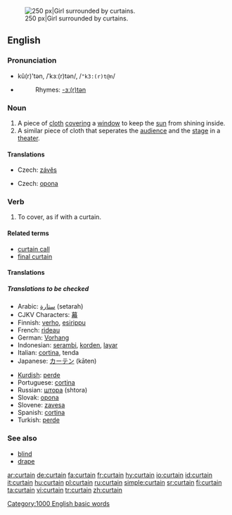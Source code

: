 [[Image:Jan Vermeer van Delft 003.jpg|thumb|right|250 px|Girl surrounded by curtains.]]
==English==

===Pronunciation===
*kû(r)'tən, /ˈkɜː(r)tən/, /<tt>"k3:(r)t@n</tt>/
*{{audio|en-us-curtain.ogg|Audio (US)}}
*:Rhymes: [[Rhymes:English:-ɜː(r)tən|-ɜː(r)tən]]

===Noun===
{{en-noun}}
# A piece of [[cloth]] [[cover]]ing a [[window]] to keep the [[sun]] from shining inside.
# A similar piece of cloth that seperates the [[audience]] and the [[stage]] in a [[theater]].

====Translations====
{{trans-top|piece of cloth covering a window}}
*Czech: [[závěs]] {{m}}
{{trans-mid}}
{{trans-bottom}}

{{trans-top|piece of cloth in a theater}}
*Czech: [[opona]] {{f}}
{{trans-mid}}
{{trans-bottom}}

===Verb===
{{en-verb}}
# To cover, as if with a curtain.  

====Related terms====
*[[curtain call]]
*[[final curtain]]

====Translations====
=====Translations to be checked=====
{{checktrans}}
{{top}}
*Arabic: [[ستارة]] (setarah)
*CJKV Characters: [[幕]]
*Finnish: [[verho]], [[esirippu]]
*French: [[rideau]] {{m}}
*German: [[Vorhang]] {{m}}
*Indonesian: [[serambi]], [[korden]], [[layar]]
*Italian: [[cortina]], tenda {{f}}
*Japanese: [[カーテン]] (kāten)
{{mid}}
*[[Kurdish]]: [[perde]] {{f}}
*Portuguese: [[cortina]] {{f}}
*Russian: [[шторa]] (shtora) {{g|Russian}}
*Slovak: [[opona]] {{f}}
*Slovene: [[zavesa]] {{f}}
*Spanish: [[cortina]] {{f}}
*Turkish: [[perde]]
{{bottom}}

===See also===
*[[blind]]
*[[drape]]

[[Category:1000 English basic words]]

[[ar:curtain]]
[[de:curtain]]
[[fa:curtain]]
[[fr:curtain]]
[[hy:curtain]]
[[io:curtain]]
[[id:curtain]]
[[it:curtain]]
[[hu:curtain]]
[[pl:curtain]]
[[ru:curtain]]
[[simple:curtain]]
[[sr:curtain]]
[[fi:curtain]]
[[ta:curtain]]
[[vi:curtain]]
[[tr:curtain]]
[[zh:curtain]]
